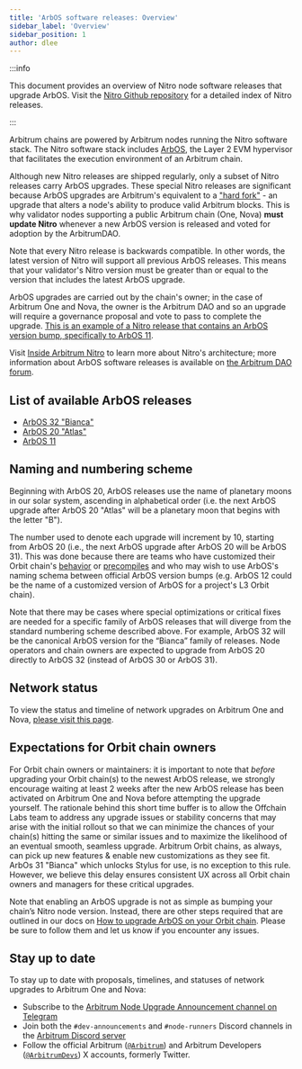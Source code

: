 ```yaml
---
title: 'ArbOS software releases: Overview'
sidebar_label: 'Overview'
sidebar_position: 1
author: dlee
---
```


:::info

This document provides an overview of Nitro node software releases that upgrade ArbOS. Visit the [Nitro Github repository](https://github.com/OffchainLabs/nitro/releases) for a detailed index of Nitro releases.

:::

Arbitrum chains are powered by Arbitrum nodes running the Nitro software stack. The Nitro software stack includes [ArbOS](https://forum.arbitrum.foundation/t/arbitrum-arbos-upgrades/19695), the Layer 2 EVM hypervisor that facilitates the execution environment of an Arbitrum chain.

Although new Nitro releases are shipped regularly, only a subset of Nitro releases carry ArbOS upgrades. These special Nitro releases are significant because ArbOS upgrades are Arbitrum's equivalent to a ["hard fork"](https://ethereum.org/en/history/) - an upgrade that alters a node's ability to produce valid Arbitrum blocks. This is why validator nodes supporting a public Arbitrum chain (One, Nova) **must update Nitro** whenever a new ArbOS version is released and voted for adoption by the ArbitrumDAO.

Note that every Nitro release is backwards compatible. In other words, the latest version of Nitro will support all previous ArbOS releases. This means that your validator's Nitro version must be greater than or equal to the version that includes the latest ArbOS upgrade.


<PublicPreviewBannerPartial />

ArbOS upgrades are carried out by the chain's owner; in the case of Arbitrum One and Nova, the owner is the Arbitrum DAO and so an upgrade will require a governance proposal and vote to pass to complete the upgrade. [This is an example of a Nitro release that contains an ArbOS version bump, specifically to ArbOS 11](https://github.com/OffchainLabs/nitro/releases/tag/v2.2.0).

Visit [Inside Arbitrum Nitro](/how-arbitrum-works/inside-arbitrum-nitro.mdx) to learn more about Nitro's architecture; more information about ArbOS software releases is available on [the Arbitrum DAO forum](https://forum.arbitrum.foundation/t/arbitrum-arbos-upgrades/19695).

## List of available ArbOS releases

- [ArbOS 32 "Bianca"](/run-arbitrum-node/arbos-releases/arbos32.md)
- [ArbOS 20 "Atlas"](/run-arbitrum-node/arbos-releases/arbos20.md)
- [ArbOS 11](/run-arbitrum-node/arbos-releases/arbos11.md)

## Naming and numbering scheme

Beginning with ArbOS 20, ArbOS releases use the name of planetary moons in our solar system, ascending in alphabetical order (i.e. the next ArbOS upgrade after ArbOS 20 "Atlas" will be a planetary moon that begins with the letter "B").

The number used to denote each upgrade will increment by 10, starting from ArbOS 20 (i.e., the next ArbOS upgrade after ArbOS 20 will be ArbOS 31). This was done because there are teams who have customized their Orbit chain's [behavior](/launch-orbit-chain/how-tos/customize-stf.mdx) or [precompiles](/launch-orbit-chain/how-tos/customize-precompile.mdx) and who may wish to use ArbOS's naming schema between official ArbOS version bumps (e.g. ArbOS 12 could be the name of a customized version of ArbOS for a project's L3 Orbit chain).

Note that there may be cases where special optimizations or critical fixes are needed for a specific family of ArbOS releases that will diverge from the standard numbering scheme described above. For example, ArbOS 32 will be the canonical ArbOS version for the “Bianca” family of releases. Node operators and chain owners are expected to upgrade from ArbOS 20 directly to ArbOS 32 (instead of ArbOS 30 or ArbOS 31).

## Network status

To view the status and timeline of network upgrades on Arbitrum One and Nova, [please visit this page](https://docs.arbitrum.foundation/network-upgrades).

## Expectations for Orbit chain owners

For Orbit chain owners or maintainers: it is important to note that _before_ upgrading your Orbit chain(s) to the newest ArbOS release, we strongly encourage waiting at least 2 weeks after the new ArbOS release has been activated on Arbitrum One and Nova before attempting the upgrade yourself. The rationale behind this short time buffer is to allow the Offchain Labs team to address any upgrade issues or stability concerns that may arise with the initial rollout so that we can minimize the chances of your chain(s) hitting the same or similar issues and to maximize the likelihood of an eventual smooth, seamless upgrade. Arbitrum Orbit chains, as always, can pick up new features & enable new customizations as they see fit. ArbOs 31 "Bianca" which unlocks Stylus for use, is no exception to this rule. However, we believe this delay ensures consistent UX across all Orbit chain owners and managers for these critical upgrades.

Note that enabling an ArbOS upgrade is not as simple as bumping your chain’s Nitro node version. Instead, there are other steps required that are outlined in our docs on [How to upgrade ArbOS on your Orbit chain](../../launch-orbit-chain/how-tos/arbos-upgrade.md). Please be sure to follow them and let us know if you encounter any issues.

## Stay up to date

To stay up to date with proposals, timelines, and statuses of network upgrades to Arbitrum One and Nova:

- Subscribe to the [Arbitrum Node Upgrade Announcement channel on Telegram](https://t.me/arbitrumnodeupgrade)
- Join both the `#dev-announcements` and `#node-runners` Discord channels in the [Arbitrum Discord server](https://discord.gg/arbitrum)
- Follow the official Arbitrum ([`@Arbitrum`](https://twitter.com/arbitrum)) and Arbitrum Developers ([`@ArbitrumDevs`](https://twitter.com/ArbitrumDevs)) X accounts, formerly Twitter.

